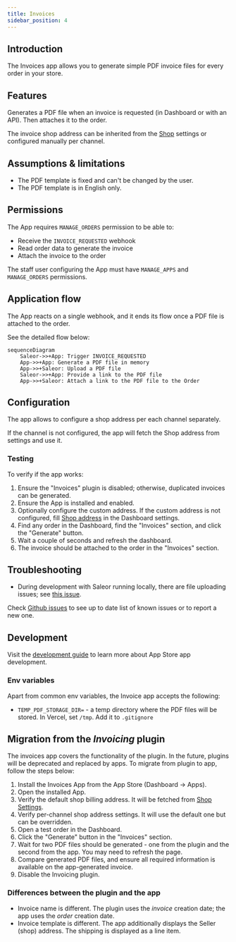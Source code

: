 ```yaml
---
title: Invoices
sidebar_position: 4
---
```



<AppMetadata
  minSaleorVersion="3.10"
  roadmapUrl="https://github.com/saleor/apps/labels/App%3A%20Invoices"
  githubUrl="https://github.com/saleor/apps/tree/main/apps/invoices"
/>

## Introduction

The Invoices app allows you to generate simple PDF invoice files for every order in your store.

## Features

Generates a PDF file when an invoice is requested (in Dashboard or with an API). Then attaches it to the order.

The invoice shop address can be inherited from the [Shop](../../../api-storefront/miscellaneous/objects/shop) settings or configured manually per channel.

## Assumptions & limitations

- The PDF template is fixed and can't be changed by the user.
- The PDF template is in English only.

## Permissions

The App requires `MANAGE_ORDERS` permission to be able to:

- Receive the `INVOICE_REQUESTED` webhook
- Read order data to generate the invoice
- Attach the invoice to the order

The staff user configuring the App must have `MANAGE_APPS` and `MANAGE_ORDERS` permissions.

## Application flow

The App reacts on a single webhook, and it ends its flow once a PDF file is attached to the order.

See the detailed flow below:

```mermaid
sequenceDiagram
    Saleor->>+App: Trigger INVOICE_REQUESTED
    App->>+App: Generate a PDF file in memory
    App->>+Saleor: Upload a PDF file
    Saleor->>+App: Provide a link to the PDF file
    App->>+Saleor: Attach a link to the PDF file to the Order
```

## Configuration

The app allows to configure a shop address per each channel separately.

If the channel is not configured, the app will fetch the Shop address from settings and use it.

### Testing

To verify if the app works:

1. Ensure the "Invoices" plugin is disabled; otherwise, duplicated invoices can be generated.
2. Ensure the App is installed and enabled.
3. Optionally configure the custom address. If the custom address is not configured, fill [Shop address](../../../api-storefront/miscellaneous/objects/shop) in the Dashboard settings.
4. Find any order in the Dashboard, find the "Invoices" section, and click the "Generate" button.
5. Wait a couple of seconds and refresh the dashboard.
6. The invoice should be attached to the order in the "Invoices" section.

## Troubleshooting

- During development with Saleor running locally, there are file uploading issues; see [this issue](https://github.com/saleor/apps/issues/285).

Check [Github issues](https://github.com/saleor/apps/labels/App%3A%20Invoices) to see up to date list of known issues or to report a new one.

## Development

Visit the [development guide](../../extending/apps/developing-apps/app-examples) to learn more about App Store app development.

### Env variables

Apart from common env variables, the Invoice app accepts the following:

- `TEMP_PDF_STORAGE_DIR=` - a temp directory where the PDF files will be stored. In Vercel, set `/tmp`. Add it to `.gitignore`

## Migration from the _Invoicing_ plugin

The invoices app covers the functionality of the plugin. In the future, plugins will be deprecated and replaced by apps. To migrate from plugin to app, follow the steps below:

1. Install the Invoices App from the App Store (Dashboard -> Apps).
2. Open the installed App.
3. Verify the default shop billing address. It will be fetched from [Shop Settings](<(../../../api-storefront/miscellaneous/objects/shop)>).
4. Verify per-channel shop address settings. It will use the default one but can be overridden.
5. Open a test order in the Dashboard.
6. Click the "Generate" button in the "Invoices" section.
7. Wait for two PDF files should be generated - one from the plugin and the second from the app. You may need to refresh the page.
8. Compare generated PDF files, and ensure all required information is available on the app-generated invoice.
9. Disable the Invoicing plugin.

### Differences between the plugin and the app

- Invoice name is different. The plugin uses the _invoice_ creation date; the app uses the _order_ creation date.
- Invoice template is different. The app additionally displays the Seller (shop) address. The shipping is displayed as a line item.
